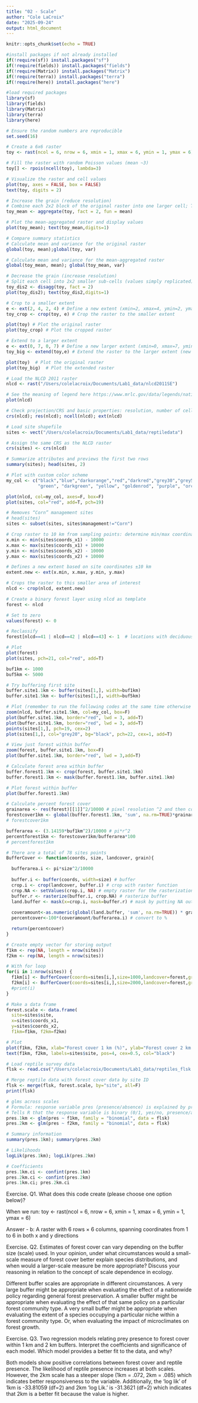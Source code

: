 ```yaml
---
title: "02 - Scale"
author: "Cole LaCroix"
date: "2025-09-24"
output: html_document
---
```


```r
knitr::opts_chunk$set(echo = TRUE)
```

```r
#install packages if not already installed
if(!require(sf)) install.packages("sf")
if(!require(fields)) install.packages("fields")
if(!require(Matrix)) install.packages("Matrix")
if(!require(terra)) install.packages("terra")
if(!require(here)) install.packages("here")

#load required packages
library(sf)
library(fields)      
library(Matrix)
library(terra)
library(here)
```

```r
# Ensure the random numbers are reproducible
set.seed(16) 

# Create a 6x6 raster
toy <- rast(ncol = 6, nrow = 6, xmin = 1, xmax = 6, ymin = 1, ymax = 6) 

# Fill the raster with random Poisson values (mean ~3)
toy[] <- rpois(ncell(toy), lambda=3) 

# Visualize the raster and cell values
plot(toy, axes = FALSE, box = FALSE)
text(toy, digits = 2)
```

```r
# Increase the grain (reduce resolution)
# Combine each 2x2 block of the original raster into one larger cell; Take the mean value of the four cells
toy_mean <- aggregate(toy, fact = 2, fun = mean)

# Plot the mean-aggregated raster and display values
plot(toy_mean); text(toy_mean,digits=1)

# Compare summary statistics
# Calculate mean and variance for the original raster
global(toy, mean);global(toy, var)

# Calculate mean and variance for the mean-aggregated raster
global(toy_mean, mean); global(toy_mean, var)

# Decrease the grain (increase resolution)
# Split each cell into 2x2 smaller sub-cells (values simply replicated)
toy_dis2 <- disagg(toy, fact = 2)
plot(toy_dis2); text(toy_dis2,digits=1)
```

```r
# Crop to a smaller extent
e <- ext(2, 4, 2, 4) # Define a new extent (xmin=2, xmax=4, ymin=2, ymax=4)
toy_crop <- crop(toy, e) # Crop the raster to the smaller extent

plot(toy) # Plot the original raster
plot(toy_crop) # Plot the cropped raster

# Extend to a larger extent
e <- ext(0, 7, 0, 7) # Define a new larger extent (xmin=0, xmax=7, ymin=0, ymax=7)
toy_big <- extend(toy,e) # Extend the raster to the larger extent (new cells filled with NA)

plot(toy)  # Plot the original raster
plot(toy_big)  # Plot the extended raster
```

```r
# Load the NLCD 2011 raster
nlcd <- rast("/Users/colelacroix/Documents/Lab1_data/nlcd2011SE")

# See the meaning of legend here https://www.mrlc.gov/data/legends/national-land-cover-database-2011-nlcd2011-legend
plot(nlcd) 

# Check projection/CRS and basic properties: resolution, number of cells, and spatial extent
crs(nlcd); res(nlcd); ncell(nlcd); ext(nlcd)
```
```r
# Load site shapefile
sites <- vect("/Users/colelacroix/Documents/Lab1_data/reptiledata")

# Assign the same CRS as the NLCD raster
crs(sites) <- crs(nlcd)

# Summarize attributes and previews the first two rows
summary(sites); head(sites, 2)
```

```r
# Plot with custom color scheme
my_col <- c("black","blue","darkorange","red","darkred","grey30","grey50", "lightgreen",
            "green", "darkgreen", "yellow", "goldenrod", "purple", "orchid","lightblue", "lightcyan")

plot(nlcd, col=my_col, axes=F, box=F)
plot(sites, col="red", add=T, pch=19)
```

```r
# Removes “Corn” management sites
# head(sites)
sites <- subset(sites, sites$management!="Corn")

# Crop raster to 10 km from sampling points: determine min/max coordinates for new extent
x.min <- min(sites$coords_x1) - 10000
x.max <- max(sites$coords_x1) + 10000
y.min <- min(sites$coords_x2) - 10000
y.max <- max(sites$coords_x2) + 10000

# Defines a new extent based on site coordinates ±10 km
extent.new <- ext(x.min, x.max, y.min, y.max)

# Crops the raster to this smaller area of interest
nlcd <- crop(nlcd, extent.new)
```

```r
# Create a binary forest layer using nlcd as template
forest <- nlcd

# Set to zero
values(forest) <- 0

# Reclassify
forest[nlcd==41 | nlcd==42 | nlcd==43] <- 1  # locations with deciduous + evergreen + mixed forest

# Plot
plot(forest)
plot(sites, pch=21, col="red", add=T)
```

```r
buf1km <- 1000
buf5km <- 5000

# Try buffering first site
buffer.site1.1km <- buffer(sites[1,], width=buf1km)
buffer.site1.5km <- buffer(sites[1,], width=buf5km)

# Plot (remember to run the following codes at the same time otherwise will have errors)
zoom(nlcd, buffer.site1.5km, col=my_col, box=F)
plot(buffer.site1.1km, border="red", lwd = 3, add=T)
plot(buffer.site1.5km, border="red", lwd = 3, add=T)
points(sites[1,], pch=19, cex=2)
plot(sites[1,], col="grey20", bg="black", pch=22, cex=1, add=T)
```

```r
# View just forest within buffer
zoom(forest, buffer.site1.1km, box=F)
plot(buffer.site1.1km, border="red", lwd = 3,add=T)

# Calculate forest area within buffer
buffer.forest1.1km <- crop(forest, buffer.site1.1km)
buffer.forest1.1km <- mask(buffer.forest1.1km, buffer.site1.1km)

# Plot forest within buffer
plot(buffer.forest1.1km)

# Calculate percent forest cover
grainarea <- res(forest)[[1]]^2/10000 # pixel resolution ^2 and then convert the area into hectares
forestcover1km <- global(buffer.forest1.1km, 'sum', na.rm=TRUE)*grainarea
# forestcover1km

bufferarea <- (3.14159*buf1km^2)/10000 # pi*r^2 
percentforest1km <- forestcover1km/bufferarea*100
# percentforest1km
```

```r
# There are a total of 78 sites points
BufferCover <- function(coords, size, landcover, grain){

  bufferarea.i <- pi*size^2/10000
  
  buffer.i <- buffer(coords, width=size) # buffer
  crop.i <- crop(landcover, buffer.i) # crop with raster function
  crop.NA <- setValues(crop.i, NA) # empty raster for the rasterization
  buffer.r <- rasterize(buffer.i, crop.NA) # rasterize buffer
  land.buffer <- mask(x=crop.i, mask=buffer.r) # mask by putting NA outside the boundary
  
  coveramount<-as.numeric(global(land.buffer, 'sum', na.rm=TRUE)) * grain # calculate area
  percentcover<-100*(coveramount/bufferarea.i) # convert to %

  return(percentcover)
}

# Create empty vector for storing output
f1km <- rep(NA, length = nrow(sites))
f2km <- rep(NA, length = nrow(sites))

# With for loop
for(i in 1:nrow(sites)) {
  f1km[i] <- BufferCover(coords=sites[i,],size=1000,landcover=forest,grain=grainarea)
  f2km[i] <- BufferCover(coords=sites[i,],size=2000,landcover=forest,grain=grainarea)
  #print(i)
}

# Make a data frame
forest.scale <- data.frame(
  site=sites$site,
  x=sites$coords_x1, 
  y=sites$coords_x2,
  f1km=f1km, f2km=f2km)

# Plot
plot(f1km, f2km, xlab="Forest cover 1 km (%)", ylab="Forest cover 2 km (%)")
text(f1km, f2km, labels=sites$site, pos=4, cex=0.5, col="black")
```

```r
# Load reptile survey data
flsk <- read.csv("/Users/colelacroix/Documents/Lab1_data/reptiles_flsk.csv", header=T)

# Merge reptile data with forest cover data by site ID
flsk <- merge(flsk, forest.scale, by="site", all=F)
print(flsk)

# glms across scales
# Formula: response variable pres (presence/absence) is explained by predictor f1km or f2km.
# Tells R that the response variable is binary (0/1, yes/no, presence/absence).
pres.1km <- glm(pres ~ f1km, family = "binomial", data = flsk) 
pres.2km <- glm(pres ~ f2km, family = "binomial", data = flsk)

# Summary information
summary(pres.1km); summary(pres.2km)

# Likelihoods
logLik(pres.1km); logLik(pres.2km)

# Coefficients
pres.1km.ci <- confint(pres.1km)
pres.2km.ci <- confint(pres.2km)
pres.1km.ci; pres.2km.ci
```
Exercise. Q1. What does this code create (please choose one option below)?

When we run: toy <- rast(ncol = 6, nrow = 6, xmin = 1, xmax = 6, ymin = 1, ymax = 6)

Answer - b: A raster with 6 rows × 6 columns, spanning coordinates from 1 to 6 in both x and y directions


Exercise. Q2. Estimates of forest cover can vary depending on the buffer size (scale) used. In your opinion, under what circumstances would a small-scale measure of forest cover better explain species distributions, and when would a larger-scale measure be more appropriate? Discuss your reasoning in relation to the concept of scale dependence in ecology.

Different buffer scales are appropriate in different circumstances. A very large buffer might be appropriate when evaluating the effect of a nationwide policy regarding general forest preservation. A smaller buffer might be appropriate when evaluating the effect of that same policy on a particular forest community type. A very small buffer might be appropriate when evaluating the extent of a species occupying a particular niche within a forest community type. Or, when evaluating the impact of microclimates on forest growth. 

Exercise. Q3. Two regression models relating prey presence to forest cover within 1 km and 2 km buffers. Interpret the coefficients and significance of each model. Which model provides a better fit to the data, and why?

Both models show positive correlations between forest cover and reptile presence. The likelihood of reptile presence increases at both scales. However, the 2km scale has a steeper slope (1km = .072, 2km = .085) which indicates better responsiveness to the variable. Additionally, the 'log lik' of 1km is -33.81059 (df=2) and 2km 'log Lik.' is -31.3621 (df=2) which indicates that 2km is a better fit because the value is higher.

